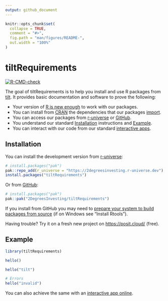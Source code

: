 ```yaml
---
output: github_document
---
```


<!-- README.md is generated from README.Rmd. Please edit that file -->

```r
knitr::opts_chunk$set(
  collapse = TRUE,
  comment = "#>",
  fig.path = "man/figures/README-",
  out.width = "100%"
)
```

# tiltRequirements

<!-- badges: start -->
[![R-CMD-check](https://github.com/2DegreesInvesting/tiltRequirements/actions/workflows/R-CMD-check.yaml/badge.svg)](https://github.com/2DegreesInvesting/tiltRequirements/actions/workflows/R-CMD-check.yaml)
<!-- badges: end -->

The goal of tiltRequirements is to help you install and use R packages from
[tilt](https://www.tiltsmes.org/). It provides basic documentation and software
to prove the following:

* Your version of [R is new
enough](https://github.com/search?q=repo%3A2DegreesInvesting%2FtiltRequirements++path%3ADESCRIPTION+%22R+%28%3E%22&type=code)
to work with our packages.
* You can install from [CRAN](https://cran.r-project.org/) the dependencies that
our packages
[import](https://github.com/search?q=repo%3A2DegreesInvesting%2FtiltRequirements++path%3ADESCRIPTION+%22Imports%3A%22&type=code).
* You can access our packages from [r-universe](https://r-universe.dev/) or
[GitHub](https://github.com/).
* You understand our standard [Installation] instructions and [Example].
* You can interact with our code from our standard [interactive
apps](https://tiltsmes.shinyapps.io/tiltrequirementsapp/).

## Installation

You can install the development version from
[r-universe](https://r-universe.dev/):

``` r
# install.packages("pak")
pak::repo_add(r_universe = "https://2degreesinvesting.r-universe.dev")
install.packages("tiltRequirements")
```

Or from [GitHub](https://github.com/):

``` r
# install.packages("pak")
pak::pak("2DegreesInvesting/tiltRequirements")
```

If you install from GitHub you may need to [prepare your system to build
packages from
source](https://usethis.r-lib.org/articles/usethis-setup.html#prepare-your-system-to-build-packages-from-source)
(if on Windows see "Install Rtools").

Having trouble? Try it on a fresh new project on <https://posit.cloud/>
(free).

## Example

```r
library(tiltRequirements)

hello()

hello("tilt")

# Errors
hello("invalid")
```

You can also achieve the same with an [interactive app
online](https://tiltsmes.shinyapps.io/tiltrequirementsapp/).

